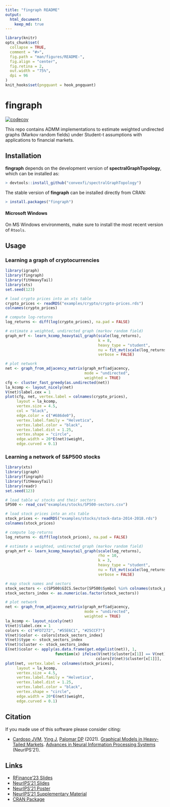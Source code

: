 ```yaml
---
title: "fingraph README"
output:
  html_document:
    keep_md: true
---
```


```r
library(knitr)
opts_chunk$set(
  collapse = TRUE,
  comment = "#>",
  fig.path = "man/figures/README-",
  fig.align = "center",
  fig.retina = 2,
  out.width = "75%",
  dpi = 96
)
knit_hooks$set(pngquant = hook_pngquant)
```

# fingraph
[![codecov](https://codecov.io/gh/convexfi/fingraph/branch/main/graph/badge.svg?token=OhreF1p2Yt)](https://app.codecov.io/gh/convexfi/fingraph)


This repo contains ADMM implementations to estimate weighted undirected graphs
(Markov random fields) under Student-t assumptions with applications to financial
markets.

## Installation

**fingraph** depends on the development version of **spectralGraphTopology**,
which can be installed as:
```r
> devtools::install_github("convexfi/spectralGraphTopology")
```

The stable version of **fingraph** can be installed directly from CRAN:
```r
> install.packages("fingraph")
```

#### Microsoft Windows
On MS Windows environments, make sure to install the most recent version of ``Rtools``.

## Usage

### Learning a graph of cryptocurrencies
```r
library(igraph)
library(fingraph)
library(fitHeavyTail)
library(xts)
set.seed(123)

# load crypto prices into an xts table
crypto_prices <- readRDS("examples/crypto/crypto-prices.rds")
colnames(crypto_prices)

# compute log-returns
log_returns <- diff(log(crypto_prices), na.pad = FALSE)

# estimate a weighted, undirected graph (markov random field)
graph_mrf <- learn_kcomp_heavytail_graph(scale(log_returns),
                                         k = 8,
                                         heavy_type = "student",
                                         nu = fit_mvt(scale(log_returns))$nu,
                                         verbose = FALSE)

# plot network
net <- graph_from_adjacency_matrix(graph_mrf$adjacency,
                                   mode = "undirected",
                                   weighted = TRUE)
cfg <- cluster_fast_greedy(as.undirected(net))
la_kcomp <- layout_nicely(net)
V(net)$label.cex = 1
plot(cfg, net, vertex.label = colnames(crypto_prices),
     layout = la_kcomp,
     vertex.size = 4.5,
     col = "black",
     edge.color = c("#686de0"),
     vertex.label.family = "Helvetica",
     vertex.label.color = "black",
     vertex.label.dist = 1.25,
     vertex.shape = "circle",
     edge.width = 20*E(net)$weight,
     edge.curved = 0.1)
```


### Learning a network of S&P500 stocks
```r
library(xts)
library(igraph)
library(fingraph)
library(fitHeavyTail)
library(readr)
set.seed(123)

# load table w/ stocks and their sectors
SP500 <- read_csv("examples/stocks/SP500-sectors.csv")

# load stock prices into an xts table
stock_prices <- readRDS("examples/stocks/stock-data-2014-2018.rds")
colnames(stock_prices)

# compute log-returns
log_returns <- diff(log(stock_prices), na.pad = FALSE)

# estimate a weighted, undirected graph (markov random field)
graph_mrf <- learn_kcomp_heavytail_graph(scale(log_returns),
                                         rho = 10,
                                         k = 3,
                                         heavy_type = "student",
                                         nu = fit_mvt(scale(log_returns))$nu,
                                         verbose = FALSE)

# map stock names and sectors
stock_sectors <- c(SP500$GICS.Sector[SP500$Symbol %in% colnames(stock_prices)])
stock_sectors_index <- as.numeric(as.factor(stock_sectors))

# plot network
net <- graph_from_adjacency_matrix(graph_mrf$adjacency,
                                   mode = "undirected",
                                   weighted = TRUE)
la_kcomp <- layout_nicely(net)
V(net)$label.cex = 1
colors <- c("#FD7272", "#55E6C1", "#25CCF7")
V(net)$color <- colors[stock_sectors_index]
V(net)$type <- stock_sectors_index
V(net)$cluster <- stock_sectors_index
E(net)$color <- apply(as.data.frame(get.edgelist(net)), 1,
                      function(x) ifelse(V(net)$cluster[x[1]] == V(net)$cluster[x[2]],
                                        colors[V(net)$cluster[x[1]]], 'grey'))
plot(net, vertex.label = colnames(stock_prices),
     layout = la_kcomp,
     vertex.size = 4.5,
     vertex.label.family = "Helvetica",
     vertex.label.dist = 1.25,
     vertex.label.color = "black",
     vertex.shape = "circle",
     edge.width = 20*E(net)$weight,
     edge.curved = 0.1)
```

## Citation
If you made use of this software please consider citing:

-   [Cardoso JVM](https://mirca.github.io), [Ying J](https://github.com/jxying),
    [Palomar DP](https://www.danielppalomar.com) (2021).
    [Graphical Models in Heavy-Tailed Markets](https://papers.nips.cc/paper/2021/hash/a64a034c3cb8eac64eb46ea474902797-Abstract.html).
    [Advances in Neural Information Processing Systems](https://neurips.cc/Conferences/2021) (NeurIPS’21).

## Links
- [RFinance'23 Slides](https://github.com/mirca/rfinance-talk/blob/main/rfinance.pdf)
- [NeurIPS’21 Slides](https://palomar.home.ece.ust.hk/papers/2021/CardosoYingPalomar-NeurIPS2021-slides.pdf)
- [NeurIPS'21 Poster](https://palomar.home.ece.ust.hk/papers/2021/CardosoYingPalomar-NeurIPS2021-poster.png)
- [NeurIPS'21 Supplementary Material](https://palomar.home.ece.ust.hk/papers/2021/CardosoYingPalomar-NeurIPS2021-supplemental.pdf)
- [CRAN Package](https://cran.r-project.org/package=fingraph)

